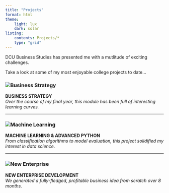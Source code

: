 ```yaml
---
title: "Projects"
format: html
theme: 
    light: lux
    dark: solar
listing: 
    contents: Projects/*
    type: "grid"
---
```


DCU Business Studies  has presented me with a mutlitude of exciting challenges.

Take a look at some of my most enjoyable college projects to date...

### ![Business Strategy](images/Business_strat.jpeg)

**BUSINESS STRATEGY**  
*Over the course of my final year, this module has been full of interesting learning curves.*

---

### ![Machine Learning](images/ML_thumbnail.jpeg)

**MACHINE LEARNING & ADVANCED PYTHON**  
*From classification algorithms to model evaluation, this project solidified my interest in data science.*

---

### ![New Enterprise](images/NED_thumbnail.jpeg)

**NEW ENTERPRISE DEVELOPMENT**  
*We generated a fully-fledged, profitable business idea from scratch over 8 months.*